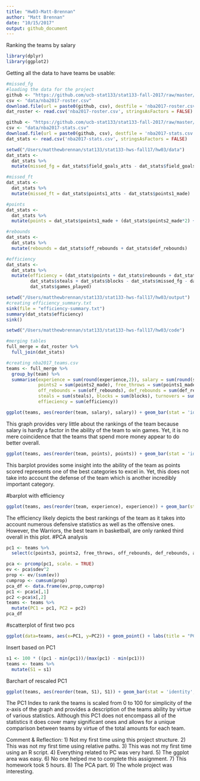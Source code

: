 ```yaml
---
title: "Hw03-Matt-Brennan"
author: "Matt Brennan"
date: "10/15/2017"
output: github_document
---
```

Ranking the teams by salary
```r
library(dplyr)
library(ggplot2)
```
Getting all the data to have teams be usable:
```r
#missed_fg
#loading the data for the project
github <- "https://github.com/ucb-stat133/stat133-fall-2017/raw/master/"
csv <- "data/nba2017-roster.csv"
download.file(url = paste0(github, csv), destfile = 'nba2017-roster.csv')
dat_roster <- read.csv('nba2017-roster.csv', stringsAsFactors = FALSE)

github <- "https://github.com/ucb-stat133/stat133-fall-2017/raw/master/"
csv <- "data/nba2017-stats.csv"
download.file(url = paste0(github, csv), destfile = 'nba2017-stats.csv')
dat_stats <- read.csv('nba2017-stats.csv', stringsAsFactors = FALSE)

setwd("/Users/matthewbrennan/stat133/stat133-hws-fall17/hw03/data")
dat_stats <- 
  dat_stats %>%
  mutate(missed_fg = dat_stats$field_goals_atts - dat_stats$field_goals_made)

#missed_ft
dat_stats <-
  dat_stats %>%
  mutate(missed_ft = dat_stats$points1_atts - dat_stats$points1_made)

#points
dat_stats <-
  dat_stats %>%
  mutate(points = dat_stats$points1_made + (dat_stats$points2_made*2) +(dat_stats$points3_made*3))

#rebounds
dat_stats <-
  dat_stats %>%
  mutate(rebounds = dat_stats$off_rebounds + dat_stats$def_rebounds)

#efficiency
dat_stats <-
  dat_stats %>%
  mutate(efficiency = (dat_stats$points + dat_stats$rebounds + dat_stats$assists +
         dat_stats$steals + dat_stats$blocks - dat_stats$missed_fg - dat_stats$missed_ft - dat_stats$turnovers)/
         dat_stats$games_played)

setwd("/Users/matthewbrennan/stat133/stat133-hws-fall17/hw03/output")
#creating efficiency_summary.txt
sink(file = "efficiency-summary.txt")
summary(dat_stats$efficiency)
sink()

setwd("/Users/matthewbrennan/stat133/stat133-hws-fall17/hw03/code")

#merging tables
full_merge = dat_roster %>%
  full_join(dat_stats)

#creating nba2017_teams.csv
teams <- full_merge %>%
  group_by(team) %>%
  summarise(experience = sum(round(experience,2)), salary = sum(round(salary/1000000,2)), points3 = sum(points3_made),
            points2 = sum(points2_made), free_throws = sum(points1_made), points = sum(points),
            off_rebounds = sum(off_rebounds), def_rebounds = sum(def_rebounds), assists = sum(assists),
            steals = sum(steals), blocks = sum(blocks), turnovers = sum(turnovers), fouls = sum(fouls),
            effieciency = sum(efficiency))
```


```r
ggplot(teams, aes(reorder(team, salary), salary)) + geom_bar(stat = 'identity', fill = "gray") +geom_hline(yintercept=mean(teams$salary), color = 'orange', size = 4, alpha = .7) +coord_flip() + labs(x = "Team", y = "Salary(in millions)", title = "NBA Teams ranked by Total Salary")
```
This graph provides very little about the rankings of the team because salary is hardly a factor in the ability of the team to win games. Yet, it is no mere coincidence that the teams that spend more money appear to do better overall.

```r
ggplot(teams, aes(reorder(team, points), points)) + geom_bar(stat = 'identity', fill = "gray")+geom_hline(yintercept=mean(teams$points), color = 'orange', size = 4, alpha = .7) +coord_flip() + labs(x = "Team", y = "Total Points", title = "NBA Teams ranked by Total Points")
```
This barplot provides some insight into the ability of the team as points scored represents one of the best categories to excel in. Yet, this does not take into account the defense of the team which is another incredibly important category.

#barplot with efficiency
```r
ggplot(teams, aes(reorder(team, experience), experience)) + geom_bar(stat = 'identity', fill = "gray")+geom_hline(yintercept=mean(teams$experience), color = 'orange', size = 4, alpha = .7) +coord_flip() + labs(x = "Team", y = "Efficiency", title = "NBA Teams ranked by Efficiency")
```
The efficiency likely depicts the best rankings of the team as it takes into account numerous defensive statistics as well as the offensive ones. However, the Warriors, the best team in basketball, are only ranked third overall in this plot.
#PCA analysis
```r
pc1 <- teams %>%
  select(c(points3, points2, free_throws, off_rebounds, def_rebounds, assists, steals, blocks, turnovers, fouls))

pca <- prcomp(pc1, scale. = TRUE)
ev <- pca$sdev^2
prop <- ev/(sum(ev))
cumprop <- cumsum(prop)
pca_df <- data.frame(ev,prop,cumprop)
pc1 <- pca$x[,1]
pc2 <-pca$x[,2]
teams <- teams %>%
  mutate(PC1 = pc1, PC2 = pc2)
pca_df
```
#scatterplot of first two pcs
```r
ggplot(data=teams, aes(x=PC1, y=PC2)) + geom_point() + labs(title = "PCA plot (PC1 and PC2)",x = "PC1", y = "PC2")+ geom_text(aes(label = teams$team))
```
Insert based on PC1
```r
s1 <- 100 * ((pc1 - min(pc1))/(max(pc1) - min(pc1)))
teams <- teams %>%
  mutate(S1 = s1)
```
Barchart of rescaled PC1
```r
ggplot(teams, aes(reorder(team, S1), S1)) + geom_bar(stat = 'identity', fill = "gray")+geom_hline(yintercept=mean(teams$S1), color = 'orange', size = 4, alpha = .7) +coord_flip() + labs(x = "Team", y = "First PC(scaled from 0 to 100)", title = "NBA Teams ranked by PC1")
```
The PC1 Index to rank the teams is scaled from 0 to 100 for simplicity of the x-axis of the graph and provides a description of the teams ability by virtue of various statistics. Although this PC1 does not encompass all of the statistics it does cover many significant ones and allows for a unique comparison between teams by virtue of the total amounts for each team.

Comment & Reflection:
1) Not my first time using this project structure.
2) This was not my first time using relative paths.
3) This was not my first time using an R script.
4) Everything related to PC was very hard.
5) The ggplot area was easy.
6) No one helped me to complete this assignment.
7) This homework took 5 hours.
8) The PCA part.
9) The whole project was interesting.

